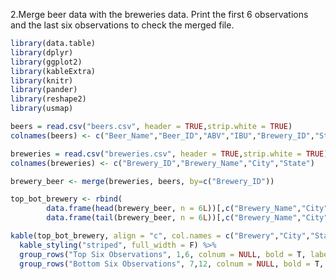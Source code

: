 
2.Merge beer data with the breweries data. Print the first 6 observations and the last six observations to check the merged file.

```r

library(data.table)
library(dplyr)
library(ggplot2)
library(kableExtra)
library(knitr)
library(pander)
library(reshape2)
library(usmap)

beers = read.csv("beers.csv", header = TRUE,strip.white = TRUE)
colnames(beers) <- c("Beer_Name","Beer_ID","ABV","IBU","Brewery_ID","Style","Ounces")

breweries = read.csv("breweries.csv", header = TRUE,strip.white = TRUE)
colnames(breweries) <- c("Brewery_ID","Brewery_Name","City","State")

brewery_beer <- merge(breweries, beers, by=c("Brewery_ID"))

top_bot_brewery <- rbind(
        data.frame(head(brewery_beer, n = 6L))[,c("Brewery_Name","City","State","Beer_Name","ABV","IBU","Style","Ounces")],
        data.frame(tail(brewery_beer, n = 6L))[,c("Brewery_Name","City","State","Beer_Name","ABV","IBU","Style","Ounces")])

kable(top_bot_brewery, align = "c", col.names = c("Brewery","City","State","Beer","Alcohol by Volume","International Bitterness Unit","Style","Ounces"), row.names = FALSE) %>% 
  kable_styling("striped", full_width = F) %>% 
  group_rows("Top Six Observations", 1,6, colnum = NULL, bold = T, label_row_css = "text-align: center") %>% 
  group_rows("Bottom Six Observations", 7,12, colnum = NULL, bold = T, label_row_css = "text-align: center")

```